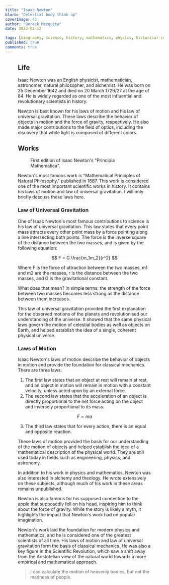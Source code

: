 ```yaml
---
title: "Isaac Newton"
blurb: "Celestial body think up"
coverImage: 43
author: "Dereck Mezquita"
date: 2023-02-12

tags: [biography, science, history, mathematics, physics, historical-icon]
published: true
comments: true
---
```


<Figure src="/references/biography_isaac-newton/Portrait_of_Sir_Isaac_Newton,_1689.jpg" />

## Life

Isaac Newton was an English physicist, mathematician, astronomer, natural philosopher, and alchemist. He was born on 25 December 1642 and died on 20 March 1726/27 at the age of 84. He is widely regarded as one of the most influential and revolutionary scientists in history.

Newton is best known for his laws of motion and his law of universal gravitation. These laws describe the behavior of objects in motion and the force of gravity, respectively. He also made major contributions to the field of optics, including the discovery that white light is composed of different colors.

## Works

<Figure src="/references/biography_isaac-newton/Prinicipia-title.png">
First edition of Isaac Newton's "Principia Mathematica".
</Figure>

Newton's most famous work is "Mathematical Principles of Natural Philosophy," published in 1687. This work is considered one of the most important scientific works in history. It contains his laws of motion and law of universal gravitation. I will only briefly descuss these laws here.

### Law of Universal Gravitation

One of Isaac Newton's most famous contributions to science is his law of universal gravitation. This law states that every point mass attracts every other point mass by a force pointing along a line intersecting both points. The force is the inverse square of the distance between the two masses, and is given by the following equation:

$$
    F = G \frac{m_1m_2}{r^2}
$$

Where F is the force of attraction between the two masses, m1 and m2 are the masses, r is the distance between the two masses, and G is the gravitational constant.

What does that mean? In simple terms: the strength of the force between two masses becomes less strong as the distance between them increases.

This law of universal gravitation provided the first explanation for the observed motions of the planets and revolutionised our understanding of the universe. It showed that the same physical laws govern the motion of celestial bodies as well as objects on Earth, and helped establish the idea of a single, coherent physical universe.

### Laws of Motion

Isaac Newton's laws of motion describe the behavior of objects in motion and provide the foundation for classical mechanics. There are three laws:

1. The first law states that an object at rest will remain at rest, and an object in motion will remain in motion with a constant velocity, unless acted upon by an external force.
2. The second law states that the acceleration of an object is directly proportional to the net force acting on the object and inversely proportional to its mass.

$$
    F = ma
$$

3. The third law states that for every action, there is an equal and opposite reaction.


These laws of motion provided the basis for our understanding of the motion of objects and helped establish the idea of a mathematical description of the physical world. They are still used today in fields such as engineering, physics, and astronomy.

In addition to his work in physics and mathematics, Newton was also interested in alchemy and theology. He wrote extensively on these subjects, although much of his work in these areas remains unpublished.

Newton is also famous for his supposed connection to the apple that supposedly fell on his head, inspiring him to think about the force of gravity. While the story is likely a myth, it highlights the impact that Newton's work had on popular imagination.

Newton's work laid the foundation for modern physics and mathematics, and he is considered one of the greatest scientists of all time. His laws of motion and law of universal gravitation form the basis of classical mechanics. He was also a key figure in the Scientific Revolution, which saw a shift away from the Aristotelian view of the natural world towards a more empirical and mathematical approach.

<Blockquote src="Isaac Newton">
    I can calculate the motion of heavenly bodies, but not the madness of people.
</Blockquote>